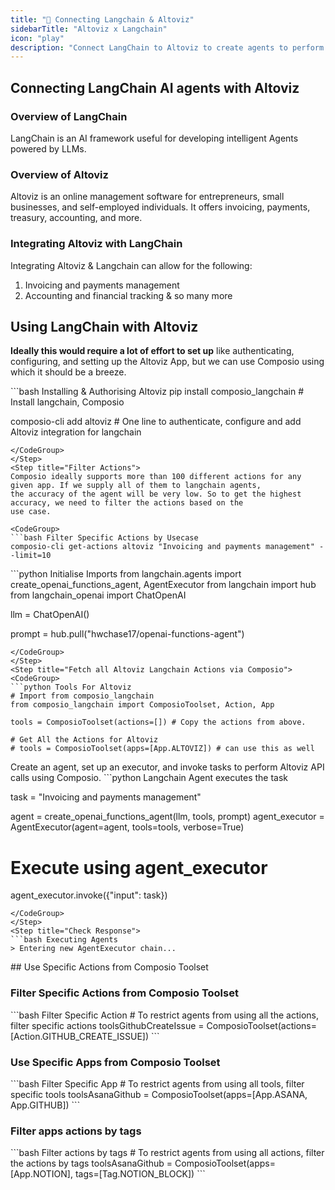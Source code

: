 ```yaml
---
title: "🚀 Connecting Langchain & Altoviz"
sidebarTitle: "Altoviz x Langchain"
icon: "play"
description: "Connect LangChain to Altoviz to create agents to perform tasks using natural language"
---
```


## Connecting LangChain AI agents with Altoviz

### Overview of LangChain

LangChain is an AI framework useful for developing intelligent Agents powered by LLMs.

### Overview of Altoviz

Altoviz is an online management software for entrepreneurs, small businesses, and self-employed individuals. It offers invoicing, payments, treasury, accounting, and more.

### Integrating Altoviz with LangChain

Integrating Altoviz & Langchain can allow for the following:

1. Invoicing and payments management
2. Accounting and financial tracking
& so many more

## Using LangChain with Altoviz

<Steps>
<Step title="Setting Up the Environment">

**Ideally this would require a lot of effort to set up** like authenticating, configuring, and setting up the Altoviz App, but we can use Composio using which it should be a breeze.

<CodeGroup>
```bash Installing & Authorising Altoviz
pip install composio_langchain # Install langchain, Composio 

composio-cli add altoviz # One line to authenticate, configure and add Altoviz integration for langchain
```
</CodeGroup>
</Step>
<Step title="Filter Actions">
Composio ideally supports more than 100 different actions for any given app. If we supply all of them to langchain agents, 
the accuracy of the agent will be very low. So to get the highest accuracy, we need to filter the actions based on the 
use case.

<CodeGroup>
```bash Filter Specific Actions by Usecase
composio-cli get-actions altoviz "Invoicing and payments management" --limit=10
```
</CodeGroup>

</Step>
<Step title="Import Base Packages">

<CodeGroup>
```python Initialise Imports
from langchain.agents import create_openai_functions_agent, AgentExecutor
from langchain import hub
from langchain_openai import ChatOpenAI


llm = ChatOpenAI()

prompt = hub.pull("hwchase17/openai-functions-agent")
```
</CodeGroup>
</Step>
<Step title="Fetch all Altoviz Langchain Actions via Composio">
<CodeGroup>
```python Tools For Altoviz
# Import from composio_langchain
from composio_langchain import ComposioToolset, Action, App

tools = ComposioToolset(actions=[]) # Copy the actions from above. 

# Get All the Actions for Altoviz
# tools = ComposioToolset(apps=[App.ALTOVIZ]) # can use this as well
```
</CodeGroup>
</Step>
<Step title="Execute the Agent">
Create an agent, set up an executor, and invoke tasks to perform Altoviz API calls using Composio. 
<CodeGroup>
```python Langchain Agent executes the task

task = "Invoicing and payments management"

agent = create_openai_functions_agent(llm, tools, prompt)
agent_executor = AgentExecutor(agent=agent, tools=tools, verbose=True)

# Execute using agent_executor
agent_executor.invoke({"input": task})
```
</CodeGroup>
</Step>
<Step title="Check Response">
```bash Executing Agents
> Entering new AgentExecutor chain...
```
</Step>
</Steps>
## Use Specific Actions from Composio Toolset

### Filter Specific Actions from Composio Toolset

<CodeGroup>
```bash Filter Specific Action
# To restrict agents from using all the actions, filter specific actions
toolsGithubCreateIssue = ComposioToolset(actions=[Action.GITHUB_CREATE_ISSUE])
```
</CodeGroup>

### Use Specific Apps from Composio Toolset
<CodeGroup>
```bash Filter Specific App
# To restrict agents from using all tools, filter specific tools
toolsAsanaGithub = ComposioToolset(apps=[App.ASANA, App.GITHUB])
```
</CodeGroup>

### Filter apps actions by tags 
<CodeGroup>
```bash Filter actions by tags
# To restrict agents from using all actions, filter the actions by tags
toolsAsanaGithub = ComposioToolset(apps=[App.NOTION], tags=[Tag.NOTION_BLOCK])
```
</CodeGroup>

